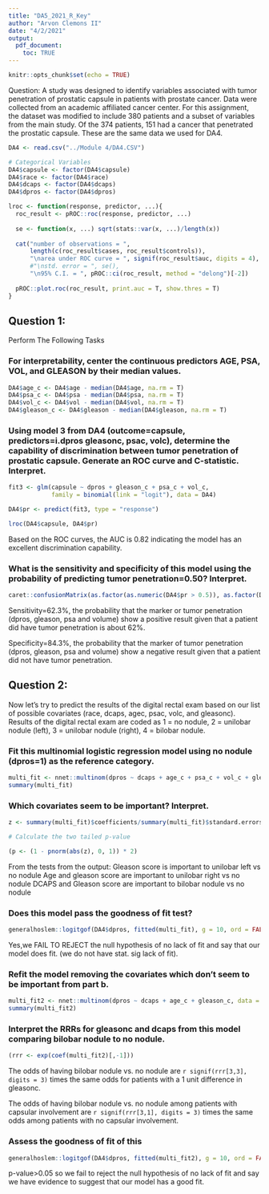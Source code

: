 ```yaml
---
title: "DA5_2021_R_Key"
author: "Arvon Clemons II"
date: "4/2/2021"
output:
  pdf_document:
    toc: TRUE
---
```


```r
knitr::opts_chunk$set(echo = TRUE)
```

Question:  A study was designed to identify variables associated with tumor penetration of prostatic capsule in patients with prostate cancer. Data were collected from an academic affiliated cancer center. For this assignment, the dataset was modified to include 380 patients and a subset of variables from the main study. Of the 374 patients, 151 had a cancer that penetrated the prostatic capsule. These are the same data we used for DA4.

```r
DA4 <- read.csv("../Module 4/DA4.CSV")

# Categorical Variables
DA4$capsule <- factor(DA4$capsule)
DA4$race <- factor(DA4$race)
DA4$dcaps <- factor(DA4$dcaps)
DA4$dpros <- factor(DA4$dpros)
```

```r
lroc <- function(response, predictor, ...){
  roc_result <- pROC::roc(response, predictor, ...)
  
  se <- function(x, ...) sqrt(stats::var(x, ...)/length(x))
  
  cat("number of observations = ",
      length(c(roc_result$cases, roc_result$controls)),
      "\narea under ROC curve = ", signif(roc_result$auc, digits = 4),
      #"\nstd. error = ", se(),
      "\n95% C.I. = ", pROC::ci(roc_result, method = "delong")[-2])
  
  pROC::plot.roc(roc_result, print.auc = T, show.thres = T)
}
```


## Question 1: 

Perform The Following Tasks

### For interpretability, center the continuous predictors AGE, PSA, VOL, and GLEASON by their median values.

```r
DA4$age_c <- DA4$age - median(DA4$age, na.rm = T)
DA4$psa_c <- DA4$psa - median(DA4$psa, na.rm = T)
DA4$vol_c <- DA4$vol - median(DA4$vol, na.rm = T)
DA4$gleason_c <- DA4$gleason - median(DA4$gleason, na.rm = T)
```

### Using model 3 from DA4 (outcome=capsule, predictors=i.dpros gleasonc, psac, volc), determine the capability of discrimination between tumor penetration of prostatic capsule.  Generate an ROC curve and C-statistic.  Interpret.

```r
fit3 <- glm(capsule ~ dpros + gleason_c + psa_c + vol_c, 
            family = binomial(link = "logit"), data = DA4)

DA4$pr <- predict(fit3, type = "response")

lroc(DA4$capsule, DA4$pr)
```

Based on the ROC curves, the AUC is 0.82 indicating the model has an excellent discrimination capability.

### What is the sensitivity and specificity of this model using the probability of predicting tumor penetration=0.50? Interpret.

```r
caret::confusionMatrix(as.factor(as.numeric(DA4$pr > 0.5)), as.factor(DA4$capsule), positive = "1")
```

Sensitivity=62.3%, the probability that the marker or tumor penetration (dpros, gleason, psa and volume) show a positive result given that a patient did have tumor penetration is about 62%.

Specificity=84.3%, the probability that the marker of tumor penetration (dpros, gleason, psa and volume) show a negative result given that a patient did not have tumor penetration.

## Question 2: 

Now let’s try to predict the results of the digital rectal exam based on our list of possible covariates (race, dcaps, agec, psac, volc, and gleasonc).  Results of the digital rectal exam are coded as 1 = no nodule, 2 = unilobar nodule (left), 3 = unilobar nodule (right), 4 = bilobar nodule.

### Fit this multinomial logistic regression model using no nodule (dpros=1) as the reference category.

```r
multi_fit <- nnet::multinom(dpros ~ dcaps + age_c + psa_c + vol_c + gleason_c + race, data = DA4)
summary(multi_fit)
```

### Which covariates seem to be important? Interpret.

```r
z <- summary(multi_fit)$coefficients/summary(multi_fit)$standard.errors

# Calculate the two tailed p-value

(p <- (1 - pnorm(abs(z), 0, 1)) * 2)
```

From the tests from the output:
Gleason score is important to unilobar left vs no nodule
Age and gleason score are important to unilobar right vs no nodule
DCAPS and Gleason score are important to bilobar nodule vs no nodule


### Does this model pass the goodness of fit test?

```r
generalhoslem::logitgof(DA4$dpros, fitted(multi_fit), g = 10, ord = FALSE)
```

Yes,we FAIL TO REJECT the null hypothesis of no lack of fit and say that our model does fit. (we do not have stat. sig lack of fit).

### Refit the model removing the covariates which don’t seem to be important from part b.

```r
multi_fit2 <- nnet::multinom(dpros ~ dcaps + age_c + gleason_c, data = DA4)
summary(multi_fit2)
```



### Interpret the RRRs for gleasonc and dcaps from this model comparing bilobar nodule to no nodule.

```r
(rrr <- exp(coef(multi_fit2)[,-1]))
```

The odds of having bilobar nodule vs. no nodule are `r signif(rrr[3,3], digits = 3)` times the same odds for patients with a 1 unit difference in gleasonc.

The odds of having bilobar nodule vs. no nodule among patients with capsular involvement are `r signif(rrr[3,1], digits = 3)` times the same odds among patients with no capsular involvement.

### Assess the goodness of fit of this 

```r
generalhoslem::logitgof(DA4$dpros, fitted(multi_fit2), g = 10, ord = FALSE)
```

p-value>0.05 so we fail to reject the null hypothesis of no lack of fit and say we have evidence to suggest that our model has a good fit.